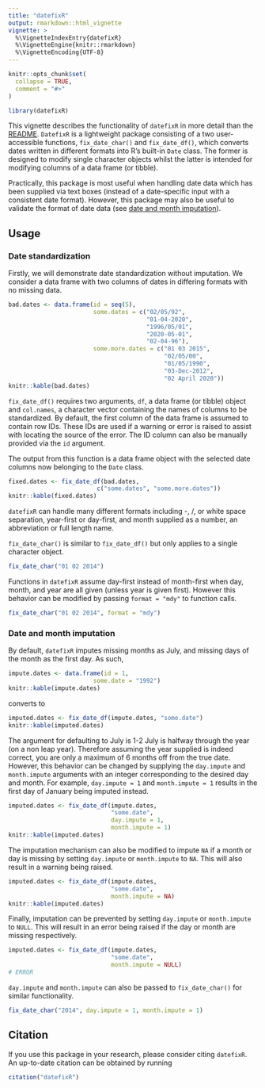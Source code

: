 ```yaml
---
title: "datefixR"
output: rmarkdown::html_vignette
vignette: >
  %\VignetteIndexEntry{datefixR}
  %\VignetteEngine{knitr::rmarkdown}
  %\VignetteEncoding{UTF-8}
---
```


```r
knitr::opts_chunk$set(
  collapse = TRUE,
  comment = "#>"
)
```

```r
library(datefixR)
```

This vignette describes the functionality of `datefixR` in more detail than the
[README](https://github.com/nathansam/datefixR). `DatefixR` is a lightweight
package consisting of a two user-accessible functions, `fix_date_char()` and
`fix_date_df()`, which converts dates written in different formats into R's
built-in `Date` class. The former is designed to modify single character objects
whilst the latter is intended for modifying columns of a data frame (or tibble).

Practically, this package is most useful when handling date data which has been
supplied via text boxes (instead of a date-specific input with a consistent date
format). However, this package may also be useful to validate the format of date
data (see [date and month imputation](#date-and-month-imputation)).

## Usage

### Date standardization

Firstly, we will demonstrate date standardization without imputation. We
consider a data frame with two columns of dates in differing formats
with no missing data. 

```R
bad.dates <- data.frame(id = seq(5),
                        some.dates = c("02/05/92",
                                       "01-04-2020",
                                       "1996/05/01",
                                       "2020-05-01",
                                       "02-04-96"),
                        some.more.dates = c("01 03 2015",
                                            "02/05/00",
                                            "01/05/1990",
                                            "03-Dec-2012",
                                            "02 April 2020"))
knitr::kable(bad.dates)
```

`fix_date_df()` requires two arguments, `df`, a data frame (or tibble) object and
`col.names`, a character vector containing the names of columns to be
standardized. By default, the first column of the data frame is assumed to contain
row IDs. These IDs are used if a warning or error is raised to assist with
locating the source of the error. The ID column can also be manually provided
via the `id` argument. 

The output from this function is a data frame object with the selected date
columns now belonging to the `Date` class. 

```R
fixed.dates <- fix_date_df(bad.dates,
                         c("some.dates", "some.more.dates"))
knitr::kable(fixed.dates)
```

`datefixR` can handle many different formats including -, /, or white space
separation,  year-first or day-first, and month supplied as a number, an
abbreviation or full length name.

`fix_date_char()` is similar to `fix_date_df()` but only applies to a single
character object. 

```R
fix_date_char("01 02 2014")
```

Functions in `datefixR` assume day-first instead of month-first when day, month,
and year are all given (unless year is given first). However this behavior can
be modified by passing `format = "mdy"` to function calls.  


```R
fix_date_char("01 02 2014", format = "mdy")
```


### Date and month imputation

By default, `datefixR` imputes missing months as July, and missing days of the
month as the first day.  As such, 

```R
impute.dates <- data.frame(id = 1,
                        some.date = "1992")
knitr::kable(impute.dates)
```

converts to 

```R
imputed.dates <- fix_date_df(impute.dates, "some.date")
knitr::kable(imputed.dates)
```

The argument for defaulting to July is 1-2 July is halfway through the year
(on a non leap year). Therefore assuming the year supplied is indeed correct,
you are only a maximum of 6 months off from the true date.  However, this
behavior can be changed by supplying the `day.impute` and  `month.impute`
arguments with an integer corresponding to the desired day and month.
For example, `day.impute = 1` and `month.impute = 1`  results in the first day
of January being imputed instead. 

```R
imputed.dates <- fix_date_df(impute.dates,
                             "some.date",
                             day.impute = 1,
                             month.impute = 1)
knitr::kable(imputed.dates)
```

The imputation mechanism can also be modified to impute `NA` if a month or day
is missing by setting `day.impute` or `month.impute` to `NA`. This will
also result in a warning being raised.

```R
imputed.dates <- fix_date_df(impute.dates,
                             "some.date",
                             month.impute = NA)
knitr::kable(imputed.dates)
```

Finally, imputation can be prevented by setting `day.impute` or `month.impute`
to `NULL`. This will result in an error being raised if the day or month
are missing respectively. 

```R
imputed.dates <- fix_date_df(impute.dates,
                             "some.date",
                             month.impute = NULL)
# ERROR
```

`day.impute` and `month.impute` can also be passed to `fix_date_char()` for
similar functionality. 

```R
fix_date_char("2014", day.impute = 1, month.impute = 1)
```

## Citation

If you use this package in your research, please consider citing `datefixR`.
An up-to-date citation can be obtained by running

```R
citation("datefixR")
```
